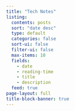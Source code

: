 ```yaml
---
title: "Tech Notes"
listing:
  contents: posts
  sort: "date desc"
  type: default
  categories: false
  sort-ui: false
  filter-ui: false
  max-items: 10
  fields: 
    - date
    - reading-time
    - title
    - description
  feed: true
page-layout: full
title-block-banner: true
---
```



